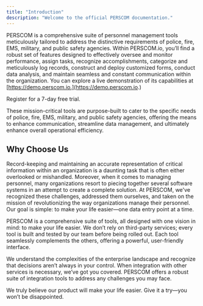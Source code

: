 ```yaml
---
title: "Introduction"
description: "Welcome to the official PERSCOM documentation."
---
```


PERSCOM is a comprehensive suite of personnel management tools meticulously tailored to address the distinctive requirements of police, fire, EMS, military, and public safety agencies. Within PERSCOM.io, you’ll find a robust set of features designed to effectively oversee and
monitor performance, assign tasks, recognize accomplishments, categorize and meticulously log records, construct and deploy customized forms, conduct data analysis, and maintain seamless and constant communication within the organization. You can explore a live demonstration
of its capabilities at [https://demo.perscom.io.](https://demo.perscom.io.)

<Card title="Get Started Today" icon="pen-to-square" href="https://perscom.io/register">
  Register for a 7-day free trial.
</Card>

These mission-critical tools are purpose-built to cater to the specific needs of police, fire, EMS, military, and public safety agencies, offering the means to enhance communication, streamline data management, and ultimately enhance overall operational efficiency.

## Why Choose Us

Record-keeping and maintaining an accurate representation of critical information within an organization is a daunting task that is often either overlooked or mishandled. Moreover, when it comes to managing personnel, many organizations resort to piecing together several software systems in an attempt to create a complete solution. At PERSCOM, we've recognized these challenges, addressed them ourselves, and taken on the mission of revolutionizing the way organizations manage their personnel. Our goal is simple: to make your life easier—one data entry point at a time.

PERSCOM is a comprehensive suite of tools, all designed with one vision in mind: to make your life easier. We don’t rely on third-party services; every tool is built and tested by our team before being rolled out. Each tool seamlessly complements the others, offering a powerful, user-friendly interface.

We understand the complexities of the enterprise landscape and recognize that decisions aren’t always in your control. When integration with other services is necessary, we’ve got you covered. PERSCOM offers a robust suite of integration tools to address any challenges you may face.

We truly believe our product will make your life easier. Give it a try—you won’t be disappointed.